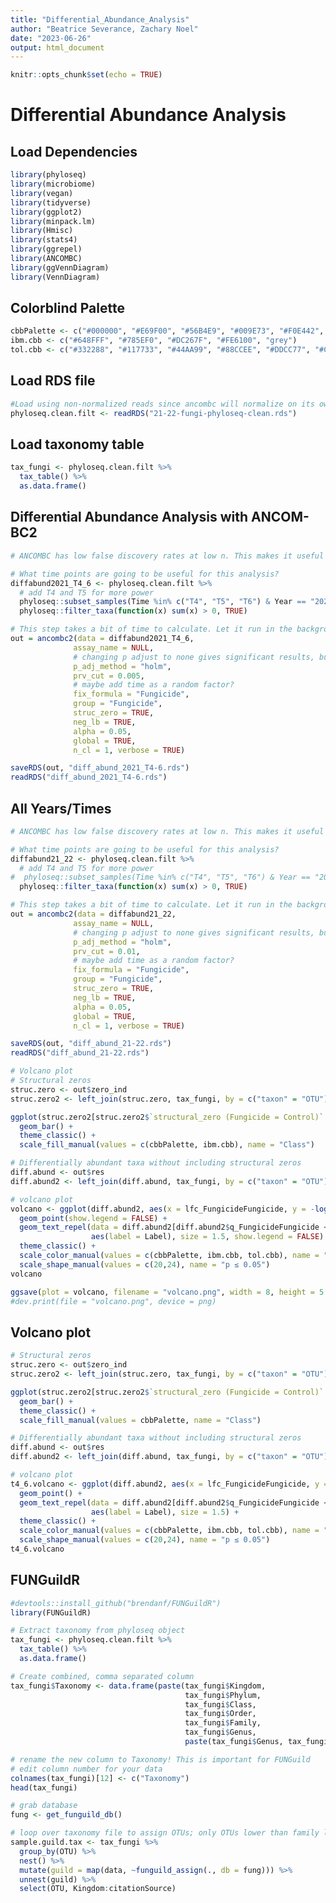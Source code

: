 ```yaml
---
title: "Differential_Abundance_Analysis"
author: "Beatrice Severance, Zachary Noel"
date: "2023-06-26"
output: html_document
---
```


```r
knitr::opts_chunk$set(echo = TRUE)
```

# Differential Abundance Analysis

## Load Dependencies
```r
library(phyloseq)
library(microbiome)
library(vegan)
library(tidyverse)
library(ggplot2)
library(minpack.lm)
library(Hmisc)
library(stats4)
library(ggrepel)
library(ANCOMBC)
library(ggVennDiagram)
library(VennDiagram)
```

## Colorblind Palette
```r
cbbPalette <- c("#000000", "#E69F00", "#56B4E9", "#009E73", "#F0E442", "#0072B2", "#D55E00", "#CC79A7")
ibm.cbb <- c("#648FFF", "#785EF0", "#DC267F", "#FE6100", "grey")
tol.cbb <- c("#332288", "#117733", "#44AA99", "#88CCEE", "#DDCC77", "#CC6677", "#AA4499", "#882255")
```

## Load RDS file
```r
#Load using non-normalized reads since ancombc will normalize on its own
phyloseq.clean.filt <- readRDS("21-22-fungi-phyloseq-clean.rds")
```

## Load taxonomy table
```r
tax_fungi <- phyloseq.clean.filt %>%
  tax_table() %>%
  as.data.frame()
```

## Differential Abundance Analysis with ANCOM-BC2
```r
# ANCOMBC has low false discovery rates at low n. This makes it useful for the current dataset.

# What time points are going to be useful for this analysis?
diffabund2021_T4_6 <- phyloseq.clean.filt %>%
  # add T4 and T5 for more power
  phyloseq::subset_samples(Time %in% c("T4", "T5", "T6") & Year == "2021") %>%
  phyloseq::filter_taxa(function(x) sum(x) > 0, TRUE)

# This step takes a bit of time to calculate. Let it run in the background.
out = ancombc2(data = diffabund2021_T4_6, 
              assay_name = NULL,
              # changing p adjust to none gives significant results, but holm gives none.
              p_adj_method = "holm", 
              prv_cut = 0.005, 
              # maybe add time as a random factor?
              fix_formula = "Fungicide",
              group = "Fungicide", 
              struc_zero = TRUE, 
              neg_lb = TRUE, 
              alpha = 0.05, 
              global = TRUE, 
              n_cl = 1, verbose = TRUE)

saveRDS(out, "diff_abund_2021_T4-6.rds")
readRDS("diff_abund_2021_T4-6.rds")
```

## All Years/Times
```r
# ANCOMBC has low false discovery rates at low n. This makes it useful for the current dataset.

# What time points are going to be useful for this analysis?
diffabund21_22 <- phyloseq.clean.filt %>%
  # add T4 and T5 for more power
#  phyloseq::subset_samples(Time %in% c("T4", "T5", "T6") & Year == "2021") %>%
  phyloseq::filter_taxa(function(x) sum(x) > 0, TRUE)

# This step takes a bit of time to calculate. Let it run in the background.
out = ancombc2(data = diffabund21_22, 
              assay_name = NULL,
              # changing p adjust to none gives significant results, but holm gives none.
              p_adj_method = "holm", 
              prv_cut = 0.01, 
              # maybe add time as a random factor?
              fix_formula = "Fungicide",
              group = "Fungicide", 
              struc_zero = TRUE, 
              neg_lb = TRUE, 
              alpha = 0.05, 
              global = TRUE, 
              n_cl = 1, verbose = TRUE)

saveRDS(out, "diff_abund_21-22.rds")
readRDS("diff_abund_21-22.rds")

# Volcano plot
# Structural zeros
struc.zero <- out$zero_ind
struc.zero2 <- left_join(struc.zero, tax_fungi, by = c("taxon" = "OTU"))

ggplot(struc.zero2[struc.zero2$`structural_zero (Fungicide = Control)` == TRUE,], aes(x = "Fungicide", fill = Phylum)) +
  geom_bar() +
  theme_classic() +
  scale_fill_manual(values = c(cbbPalette, ibm.cbb), name = "Class") 

# Differentially abundant taxa without including structural zeros
diff.abund <- out$res
diff.abund2 <- left_join(diff.abund, tax_fungi, by = c("taxon" = "OTU"))

# volcano plot
volcano <- ggplot(diff.abund2, aes(x = lfc_FungicideFungicide, y = -log10(q_FungicideFungicide), shape = diff_FungicideFungicide, color = Class)) +
  geom_point(show.legend = FALSE) +
  geom_text_repel(data = diff.abund2[diff.abund2$q_FungicideFungicide < 0.05,],
                  aes(label = Label), size = 1.5, show.legend = FALSE) + 
  theme_classic() +
  scale_color_manual(values = c(cbbPalette, ibm.cbb, tol.cbb), name = "Phylum") +
  scale_shape_manual(values = c(20,24), name = "p ≤ 0.05")
volcano

ggsave(plot = volcano, filename = "volcano.png", width = 8, height = 5.09)
#dev.print(file = "volcano.png", device = png)
```

## Volcano plot
```r
# Structural zeros
struc.zero <- out$zero_ind
struc.zero2 <- left_join(struc.zero, tax_fungi, by = c("taxon" = "OTU"))

ggplot(struc.zero2[struc.zero2$`structural_zero (Fungicide = Control)` == TRUE,], aes(x = "Fungicide", fill = Phylum)) +
  geom_bar() +
  theme_classic() +
  scale_fill_manual(values = cbbPalette, name = "Class") 

# Differentially abundant taxa without including structural zeros
diff.abund <- out$res
diff.abund2 <- left_join(diff.abund, tax_fungi, by = c("taxon" = "OTU"))

# volcano plot
t4_6.volcano <- ggplot(diff.abund2, aes(x = lfc_FungicideFungicide, y = -log10(q_FungicideFungicide), shape = diff_FungicideFungicide, color = Class)) +
  geom_point() +
  geom_text_repel(data = diff.abund2[diff.abund2$q_FungicideFungicide < 0.05,],
                  aes(label = Label), size = 1.5) + 
  theme_classic() +
  scale_color_manual(values = c(cbbPalette, ibm.cbb, tol.cbb), name = "Phylum") +
  scale_shape_manual(values = c(20,24), name = "p ≤ 0.05")
t4_6.volcano
```

## FUNGuildR
```r
#devtools::install_github("brendanf/FUNGuildR")
library(FUNGuildR)

# Extract taxonomy from phyloseq object
tax_fungi <- phyloseq.clean.filt %>%
  tax_table() %>%
  as.data.frame()

# Create combined, comma separated column
tax_fungi$Taxonomy <- data.frame(paste(tax_fungi$Kingdom,
                                       tax_fungi$Phylum,
                                       tax_fungi$Class,
                                       tax_fungi$Order,
                                       tax_fungi$Family,
                                       tax_fungi$Genus,
                                       paste(tax_fungi$Genus, tax_fungi$Species, sep = " "), sep = ","))

# rename the new column to Taxonomy! This is important for FUNGuild
# edit column number for your data
colnames(tax_fungi)[12] <- c("Taxonomy")
head(tax_fungi)

# grab database
fung <- get_funguild_db()

# loop over taxonomy file to assign OTUs; only OTUs lower than family level are assigned. This step takes awhile!
sample.guild.tax <- tax_fungi %>%
  group_by(OTU) %>%
  nest() %>%
  mutate(guild = map(data, ~funguild_assign(., db = fung))) %>%
  unnest(guild) %>%
  select(OTU, Kingdom:citationSource)
```
